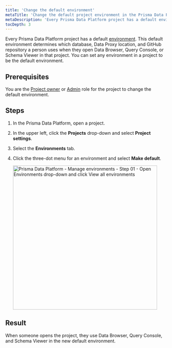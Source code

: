 ```yaml
---
title: 'Change the default environment'
metaTitle: 'Change the default project environment in the Prisma Data Platform'
metaDescription: 'Every Prisma Data Platform project has a default environment. This default environment determines which database, Data Proxy location, and GitHub repository a person uses when they open Data Browser, Query Console, or Schema Viewer in that project. You can set any environment in a project to be the default environment.'
tocDepth: 3
---
```


<TopBlock>

Every Prisma Data Platform project has a default [environment](/data-platform/environments). This default environment determines which database, Data Proxy location, and GitHub repository a person uses when they open Data Browser, Query Console, or Schema Viewer in that project. You can set any environment in a project to be the default environment.

</TopBlock>

## Prerequisites

You are the [Project owner](/data-platform/members/roles-permissions) or [Admin](/data-platform/members/roles-permissions) role for the project to change the default environment.

## Steps

1. In the Prisma Data Platform, open a project.
2. In the upper left, click the **Projects** drop-down and select **Project settings**.
3. Select the **Environments** tab.
4. Click the three-dot menu for an environment and select **Make default**.

   <img
     src="https://res.cloudinary.com/prismaio/image/upload/v1667172469/docs/pdp/environments/manage-environments-change-default_l3bm3q.png"
     alt="Prisma Data Platform - Manage environments - Step 01 - Open Environments drop-down and click View all environments"
     width="450px"
   />

## Result

When someone opens the project, they use Data Browser, Query Console, and Schema Viewer in the new default environment.
